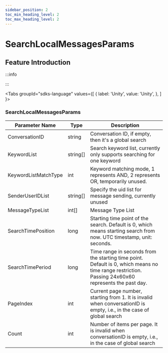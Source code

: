 ```yaml
---
sidebar_position: 2
toc_min_heading_level: 2
toc_max_heading_level: 2
---
```


# SearchLocalMessagesParams

## Feature Introduction

:::info

:::

<Tabs
groupId="sdks-language"
values={[
{ label: 'Unity', value: 'Unity', },
]
}>

<TabItem value="Unity">

###  SearchLocalMessagesParams

| Parameter Name        | Type | Description         |
| -------------- | -------- | ------------ |
| ConversationID| string   | Conversation ID, if empty, then it's a global search   |
| KeywordList | string[]   | Search keyword list, currently only supports searching for one keyword |
| KeywordListMatchType | int |  Keyword matching mode, 1 represents AND, 2 represents OR, temporarily unused.   |
| SenderUserIDList | string[]      | Specify the uid list for message sending, currently unused   |
| MessageTypeList| int[]      | Message Type List     |
| SearchTimePosition | long | Starting time point of the search. Default is 0, which means starting search from now. UTC timestamp, unit: seconds.   |
| SearchTimePeriod | long |  Time range in seconds from the starting time point. Default is 0, which means no time range restriction. Passing 24x60x60 represents the past day.    |
| PageIndex | int   | Current page number, starting from 1. It is invalid when conversationID is empty, i.e., in the case of global search       |
| Count | int      |  Number of items per page. It is invalid when conversationID is empty, i.e., in the case of global search       |

</TabItem>
</Tabs>
